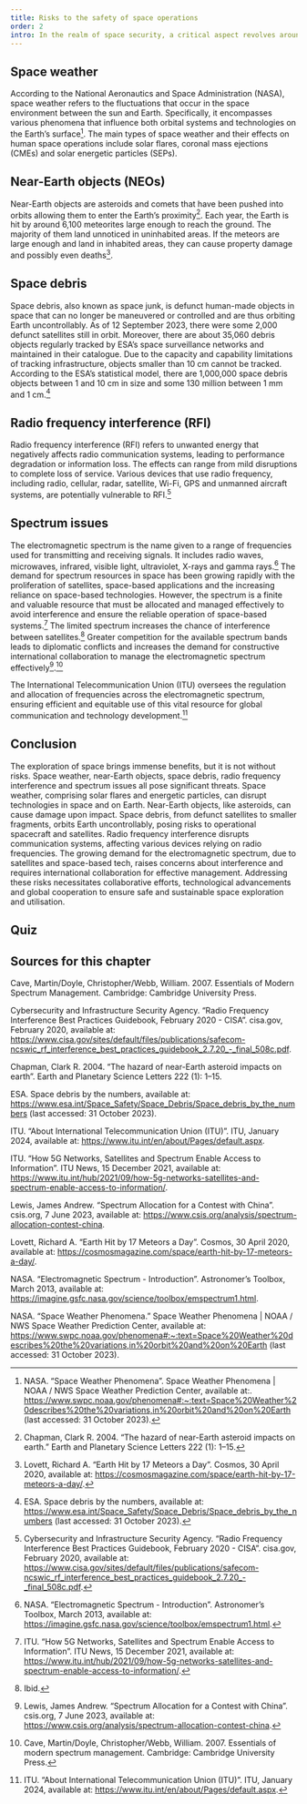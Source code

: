 ```yaml
---
title: Risks to the safety of space operations
order: 2
intro: In the realm of space security, a critical aspect revolves around understanding the risks that impede the safety of space operations. These risks encompass various factors, each posing unique challenges to the functionality and security of assets operating within the vast expanse of space. Exploring these risks, ranging from space weather and near-Earth objects to space debris, radio frequency interference and spectrum issues, provides a comprehensive view of the potential threats that could compromise the safety and reliability of space missions and infrastructure.
---
```


## Space weather

According to the National Aeronautics and Space Administration (NASA), space weather refers to the fluctuations that occur in the space environment between the sun and Earth. Specifically, it encompasses various phenomena that influence both orbital systems and technologies on the Earth’s surface[^1]. The main types of space weather and their effects on human space operations include solar flares, coronal mass ejections (CMEs) and solar energetic particles (SEPs).

<Figure
  size="medium"
  src="Space-Weather.jpg"
  caption="GOES-11 and GOES-12 monitored space weather conditions during the October 2003 solar activity"
  credit="Daniel Wilkinson/Wikipedia, CC BY-SA 3.0"
  alt="Complex diagramms showing several readings of satellite sensors during the October 2003 solar activity"
  expandable={true}
  license=""
></Figure>

## Near-Earth objects (NEOs)

Near-Earth objects are asteroids and comets that have been pushed into orbits allowing them to enter the Earth’s proximity[^2]. Each year, the Earth is hit by around 6,100 meteorites large enough to reach the ground. The majority of them land unnoticed in uninhabited areas. If the meteors are large enough and land in inhabited areas, they can cause property damage and possibly even deaths[^3].

<Figure
  size="medium"
  src="Astroid-Ida.jpg"
  caption="Asteroid Ida with its small moon Dactyl as seen from NASA’s Galileo spacecraft"
  credit="NASA, public domain"
  alt="The asteroid Ida is an odd-shaped object with craters on its surface. From the picture, one cannot tell its size. On the right a small object is visible near the asteroid - its moon Dactyl.  "
  expandable={true}
  license=""
></Figure>

## Space debris

Space debris, also known as space junk, is defunct human-made objects in space that can no longer be maneuvered or controlled and are thus orbiting Earth uncontrollably. As of 12 September 2023, there were some 2,000 defunct satellites still in orbit. Moreover, there are about 35,060 debris objects regularly tracked by ESA’s space surveillance networks and maintained in their catalogue. Due to the capacity and capability limitations of tracking infrastructure, objects smaller than 10 cm cannot be tracked. According to the ESA’s statistical model, there are 1,000,000 space debris objects between 1 and 10 cm in size and some 130 million between 1 mm and 1 cm.[^4]


<Figure
  size="medium"
  src="Space-debris-in-orbit.png"
  caption="Distribution of space debris in orbit around Earth"
  credit="© ESA - European Space Agency"
  alt="Distribution of space debris in orbit around Earth"
  expandable={true}
  license=""
></Figure>

## Radio frequency interference (RFI)
Radio frequency interference (RFI) refers to unwanted energy that negatively affects radio communication systems, leading to performance degradation or information loss. The effects can range from mild disruptions to complete loss of service. Various devices that use radio frequency, including radio, cellular, radar, satellite, Wi-Fi, GPS and unmanned aircraft systems, are potentially vulnerable to RFI.[^5]

## Spectrum issues

The electromagnetic spectrum is the name given to a range of frequencies used for transmitting and receiving signals. It includes radio waves, microwaves, infrared, visible light, ultraviolet, X-rays and gamma rays.[^6] The demand for spectrum resources in space has been growing rapidly with the proliferation of satellites, space-based applications and the increasing reliance on space-based technologies. However, the spectrum is a finite and valuable resource that must be allocated and managed effectively to avoid interference and ensure the reliable operation of space-based systems.[^7] The limited spectrum increases the chance of interference between satellites.[^8] Greater competition for the available spectrum bands leads to diplomatic conflicts and increases the demand for constructive international collaboration to manage the electromagnetic spectrum effectively[^9].[^10]

The International Telecommunication Union (ITU) oversees the regulation and allocation of frequencies across the electromagnetic spectrum, ensuring efficient and equitable use of this vital resource for global communication and technology development.[^11]

## Conclusion

The exploration of space brings immense benefits, but it is not without risks. Space weather, near-Earth objects, space debris, radio frequency interference and spectrum issues all pose significant threats. Space weather, comprising solar flares and energetic particles, can disrupt technologies in space and on Earth. Near-Earth objects, like asteroids, can cause damage upon impact. Space debris, from defunct satellites to smaller fragments, orbits Earth uncontrollably, posing risks to operational spacecraft and satellites. Radio frequency interference disrupts communication systems, affecting various devices relying on radio frequencies. The growing demand for the electromagnetic spectrum, due to satellites and space-based tech, raises concerns about interference and requires international collaboration for effective management. Addressing these risks necessitates collaborative efforts, technological advancements and global cooperation to ensure safe and sustainable space exploration and utilisation.

## Quiz

<Quiz>
  <Question type="MultipleChoice" question="What is the name given to defunct human-made objects in space that orbit the Earth uncontrollably?">
    <Choice value="Radio frequency interference (RFI)" />
    <Choice value="Spectrum issues" />
    <Choice correct="true" value="Space debris" />
    <Choice value="Near-Earth" />
  </Question>

  <Question type="MultipleChoice" question="Which term refers to unwanted energy that negatively affects radio communication systems?">
    <Choice value="Near-Earth objects (NEOs)" />
    <Choice value="Space weather" />
    <Choice correct="true" value="Radio frequency interference (RFI)" />
    <Choice value="Solar flares" />
  </Question>

  <Question type="MultipleChoice" question="What poses risks to operational spacecraft and satellites and consists of defunct satellites and smaller fragments orbiting the Earth?">
    <Choice value="Spectrum issues" />
    <Choice correct="true" value="Space debris" />
    <Choice value="Magnetic anomalies" />
    <Choice value="Atmospheric disturbances" />
  </Question>
</Quiz>

## Sources for this chapter

Cave, Martin/Doyle, Christopher/Webb, William. 2007. Essentials of Modern Spectrum Management. Cambridge: Cambridge University Press.

Cybersecurity and Infrastructure Security Agency. “Radio Frequency Interference Best Practices Guidebook, February 2020 - CISA”. cisa.gov, February 2020, available at: https://www.cisa.gov/sites/default/files/publications/safecom-ncswic_rf_interference_best_practices_guidebook_2.7.20_-_final_508c.pdf.

Chapman, Clark R. 2004. “The hazard of near-Earth asteroid impacts on earth”. Earth and Planetary Science Letters 222 (1): 1–15.

ESA. Space debris by the numbers, available at: https://www.esa.int/Space_Safety/Space_Debris/Space_debris_by_the_numbers (last accessed: 31 October 2023).

ITU. “About International Telecommunication Union (ITU)”. ITU, January 2024, available at: https://www.itu.int/en/about/Pages/default.aspx.

ITU. “How 5G Networks, Satellites and Spectrum Enable Access to Information”. ITU News, 15 December 2021, available at: https://www.itu.int/hub/2021/09/how-5g-networks-satellites-and-spectrum-enable-access-to-information/.

Lewis, James Andrew. “Spectrum Allocation for a Contest with China”. csis.org, 7 June 2023, available at: https://www.csis.org/analysis/spectrum-allocation-contest-china.

Lovett, Richard A. “Earth Hit by 17 Meteors a Day”. Cosmos, 30 April 2020, available at: https://cosmosmagazine.com/space/earth-hit-by-17-meteors-a-day/.

NASA. “Electromagnetic Spectrum - Introduction”. Astronomer’s Toolbox, March 2013, available at: https://imagine.gsfc.nasa.gov/science/toolbox/emspectrum1.html.

NASA. “Space Weather Phenomena.” Space Weather Phenomena | NOAA / NWS Space Weather Prediction Center, available at: https://www.swpc.noaa.gov/phenomena#:~:text=Space%20Weather%20describes%20the%20variations,in%20orbit%20and%20on%20Earth (last accessed: 31 October 2023).


[^1]: NASA. “Space Weather Phenomena”. Space Weather Phenomena | NOAA / NWS Space Weather Prediction Center, available at:. https://www.swpc.noaa.gov/phenomena#:~:text=Space%20Weather%20describes%20the%20variations,in%20orbit%20and%20on%20Earth (last accessed: 31 October 2023).
[^2]: Chapman, Clark R. 2004. “The hazard of near-Earth asteroid impacts on earth.” Earth and Planetary Science Letters 222 (1): 1–15.
[^3]: Lovett, Richard A. “Earth Hit by 17 Meteors a Day”. Cosmos, 30 April 2020, available at: https://cosmosmagazine.com/space/earth-hit-by-17-meteors-a-day/.
[^4]: ESA. Space debris by the numbers, available at: https://www.esa.int/Space_Safety/Space_Debris/Space_debris_by_the_numbers (last accessed: 31 October 2023).

[^5]: Cybersecurity and Infrastructure Security Agency. “Radio Frequency Interference Best Practices Guidebook, February 2020 - CISA”. cisa.gov, February 2020, available at: https://www.cisa.gov/sites/default/files/publications/safecom-ncswic_rf_interference_best_practices_guidebook_2.7.20_-_final_508c.pdf.
[^6]: NASA. “Electromagnetic Spectrum - Introduction”. Astronomer’s Toolbox, March 2013, available at: https://imagine.gsfc.nasa.gov/science/toolbox/emspectrum1.html.
[^7]: ITU. “How 5G Networks, Satellites and Spectrum Enable Access to Information”. ITU News, 15 December 2021, available at: https://www.itu.int/hub/2021/09/how-5g-networks-satellites-and-spectrum-enable-access-to-information/.
[^8]: Ibid.
[^9]: Lewis, James Andrew. “Spectrum Allocation for a Contest with China”. csis.org, 7 June 2023, available at: https://www.csis.org/analysis/spectrum-allocation-contest-china.
[^10]: Cave, Martin/Doyle, Christopher/Webb, William. 2007. Essentials of modern spectrum management. Cambridge: Cambridge University Press.
[^11]: ITU. “About International Telecommunication Union (ITU)”. ITU, January 2024, available at: https://www.itu.int/en/about/Pages/default.aspx.
